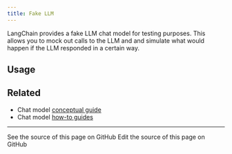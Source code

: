 ```yaml
---
title: Fake LLM
---
```


LangChain provides a fake LLM chat model for testing purposes. This allows you to mock out calls to the LLM and and simulate what would happen if the LLM responded in a certain way.

## Usage


<IntegrationFake />

## Related

- Chat model [conceptual guide](/oss/javascript/langchain/models)
- Chat model [how-to guides](/oss/javascript/langchain/models)

---

<CardGroup cols={2}>
  <Card title="View Source" icon="eye" href="https://github.com/langchain-ai/docs/blob/main/src/oss/javascript/integrations/chat/fake.mdx">
    See the source of this page on GitHub
  </Card>
  <Card title="Edit Source" icon="pen-to-square" href="https://github.com/langchain-ai/docs/edit/main/src/oss/javascript/integrations/chat/fake.mdx">
    Edit the source of this page on GitHub
  </Card>
</CardGroup>
